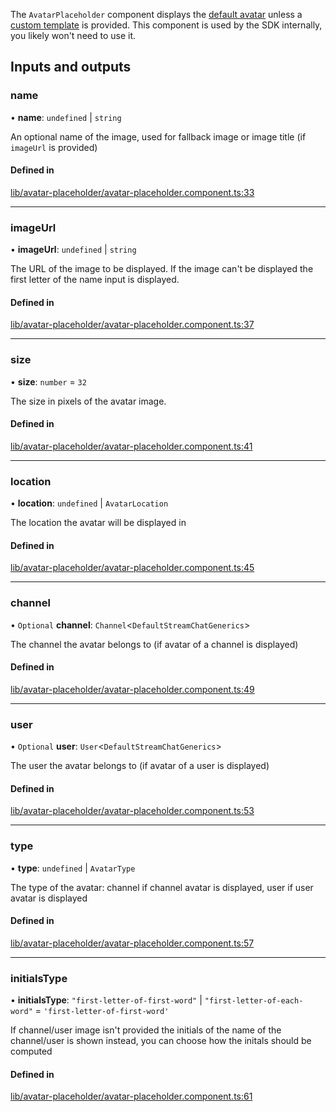 The `AvatarPlaceholder` component displays the [default avatar](./AvatarComponent.mdx) unless a [custom template](../services/CustomTemplatesService.mdx) is provided. This component is used by the SDK internally, you likely won't need to use it.

[//]: # "Start of generated content"
## Inputs and outputs 


### name

• **name**: `undefined` \| `string`

An optional name of the image, used for fallback image or image title (if `imageUrl` is provided)

#### Defined in

[lib/avatar-placeholder/avatar-placeholder.component.ts:33](https://github.com/GetStream/stream-chat-angular/blob/380bb8a/projects/stream-chat-angular/src/lib/avatar-placeholder/avatar-placeholder.component.ts#L33)

___

### imageUrl

• **imageUrl**: `undefined` \| `string`

The URL of the image to be displayed. If the image can't be displayed the first letter of the name input is displayed.

#### Defined in

[lib/avatar-placeholder/avatar-placeholder.component.ts:37](https://github.com/GetStream/stream-chat-angular/blob/380bb8a/projects/stream-chat-angular/src/lib/avatar-placeholder/avatar-placeholder.component.ts#L37)

___

### size

• **size**: `number` = `32`

The size in pixels of the avatar image.

#### Defined in

[lib/avatar-placeholder/avatar-placeholder.component.ts:41](https://github.com/GetStream/stream-chat-angular/blob/380bb8a/projects/stream-chat-angular/src/lib/avatar-placeholder/avatar-placeholder.component.ts#L41)

___

### location

• **location**: `undefined` \| `AvatarLocation`

The location the avatar will be displayed in

#### Defined in

[lib/avatar-placeholder/avatar-placeholder.component.ts:45](https://github.com/GetStream/stream-chat-angular/blob/380bb8a/projects/stream-chat-angular/src/lib/avatar-placeholder/avatar-placeholder.component.ts#L45)

___

### channel

• `Optional` **channel**: `Channel`<`DefaultStreamChatGenerics`\>

The channel the avatar belongs to (if avatar of a channel is displayed)

#### Defined in

[lib/avatar-placeholder/avatar-placeholder.component.ts:49](https://github.com/GetStream/stream-chat-angular/blob/380bb8a/projects/stream-chat-angular/src/lib/avatar-placeholder/avatar-placeholder.component.ts#L49)

___

### user

• `Optional` **user**: `User`<`DefaultStreamChatGenerics`\>

The user the avatar belongs to (if avatar of a user is displayed)

#### Defined in

[lib/avatar-placeholder/avatar-placeholder.component.ts:53](https://github.com/GetStream/stream-chat-angular/blob/380bb8a/projects/stream-chat-angular/src/lib/avatar-placeholder/avatar-placeholder.component.ts#L53)

___

### type

• **type**: `undefined` \| `AvatarType`

The type of the avatar: channel if channel avatar is displayed, user if user avatar is displayed

#### Defined in

[lib/avatar-placeholder/avatar-placeholder.component.ts:57](https://github.com/GetStream/stream-chat-angular/blob/380bb8a/projects/stream-chat-angular/src/lib/avatar-placeholder/avatar-placeholder.component.ts#L57)

___

### initialsType

• **initialsType**: ``"first-letter-of-first-word"`` \| ``"first-letter-of-each-word"`` = `'first-letter-of-first-word'`

If channel/user image isn't provided the initials of the name of the channel/user is shown instead, you can choose how the initals should be computed

#### Defined in

[lib/avatar-placeholder/avatar-placeholder.component.ts:61](https://github.com/GetStream/stream-chat-angular/blob/380bb8a/projects/stream-chat-angular/src/lib/avatar-placeholder/avatar-placeholder.component.ts#L61)

[//]: # "End of generated content"
